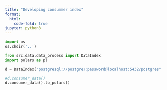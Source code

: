 ```yaml
---
title: "Developing consummer index"
format:
  html:
    code-fold: true
jupyter: python3
---
```


```python
import os 
os.chdir('..')
```

```python
from src.data.data_process import DataIndex
import polars as pl
```

```python
d = DataIndex("postgresql://postgres:password@localhost:5432/postgres", "data/")
```

```python
#d.consumer_data()
d.consumer_data().to_polars()
```

